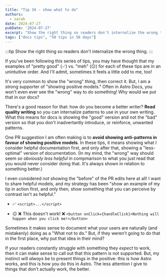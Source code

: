 ```yaml
---
title: "Tip 34 - show what to do"
authors:
  - sarah
date: 2024-07-27
pubDate: '2024-07-27'
excerpt: "Show the right thing so readers don't internalize the wrong thing."
tags: ["docs tips", "50 tips in 50 days"]
---
```


:::tip
Show the right thing so readers don't internalize the wrong thing.
:::

If you've been following this series of tips, you may have thought that my examples of "pretty good" (✅) vs. "meh" (😐) for each of these tips are in an unintuitive order. And I'll admit, sometimes it feels a little odd to me, too!

It's very common to show the "wrong" thing, then correct it. But, I am a strong supporter of "showing positive models." Often in Astro Docs, you won't even ever see the "wrong" way to do something! Why would we put that in our docs?

There's a good reason for that: how do you become a better writer? **Read quality writing** so you can internalize patterns to use in your own writing. What this means for docs is showing the "good" version and not the "bad" version so that you don't inadvertantly introduce, or reinforce, unwanted patterns.

One PR suggestion I am often making is to **avoid showing anti-patterns in favour of showing positive models**. In these tips, it means showing what I consider helpful documentation first, and only after that, showing a "less-optimal" version of documentation. (In my mind, the "wrong" way should seem *so obviously less helpful* in compmarison to what you just read that you would never consider doing that. It's always shown in relation to something better.)

I even considered *not* showing the "before" of the PR edits here at all! I want to share helpful models, and my strategy has been "show an example of my tip in action first, and only then, show something that you can perceive by contrast isn't as helpful."

- ✅ `<script>...</script>`

- 😐 ❌ This doesn't work! ❌ `<button onClick={handleClick}>Nothing will happen when you click me!</button>`

Sometimes it makes sense to document what your users are naturally (and mistakenly) doing as a "What not to do." But, if they weren't going to do that in the first place, why put that idea in their mind?

If your readers constantly struggle with something they *expect* to work, then it can make sense to call out that this pattern is not supported. But, my instinct will *always* be to present things in the positive: this is how Astro works, and this is how you do this in Astro. The less attention I give to things that don't actually work, the better.


<LinkCard title="See the whole list of tips!" href="/blog/50-docs-tips-in-50-days" />